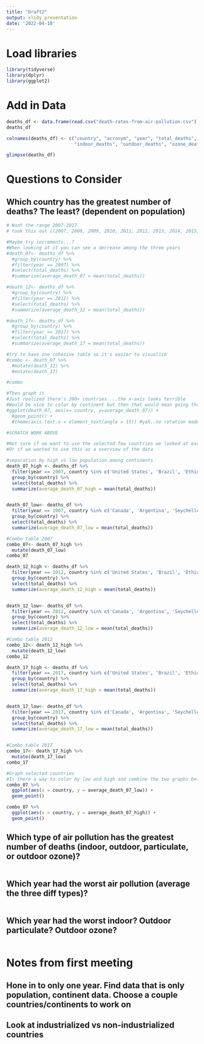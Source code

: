 ```yaml
---
title: "Draft2"
output: slidy_presentation
date: '2022-04-18'
---
```


# Load libraries 
```r
library(tidyverse)
library(dplyr)
library(ggplot2)
```

# Add in Data 
```r
deaths_df <- data.frame(read.csv("death-rates-from-air-pollution.csv"))
deaths_df

colnames(deaths_df) <- c("country", "acronym", "year", "total_deaths", 
                         "indoor_deaths", "outdoor_deaths", "ozone_deaths")

glimpse(deaths_df)
```

# Questions to Consider 

## Which country has the greatest number of deaths? The least? (dependent on population)

```r
# Want the range 2007-2017 
# took this out c(2007, 2008, 2009, 2010, 2011, 2012, 2013, 2014, 2015, 2016, 2017)

#Maybe try increments...?
#When looking at it you can see a decrease among the three years 
#death_07<- deaths_df %>% 
  #group_by(country) %>% 
  #filter(year == 2007) %>% 
  #select(total_deaths) %>% 
  #summarize(average_death_07 = mean(total_deaths))

#death_12<- deaths_df %>% 
  #group_by(country) %>% 
  #filter(year == 2012) %>% 
  #select(total_deaths) %>% 
  #summarize(average_death_12 = mean(total_deaths))

#death_17<- deaths_df %>% 
  #group_by(country) %>% 
  #filter(year == 2017) %>% 
  #select(total_deaths) %>% 
  #summarize(average_death_17 = mean(total_deaths))

#try to have one cohesive table so it's easier to visualize 
#combo <- death_07 %>% 
  #mutate(death_12) %>% 
  #mutate(death_17)

#combo

#Then graph it 
#Just realized there's 200+ countries....the x-axis looks terrible 
#Would be nice to color by continent but then that would mean going through each country
#ggplot(death_07, aes(x= country, y=average_death_07)) +
  #geom_point() +
  #theme(axis.text.x = element_text(angle = 15)) #yah..no rotation made it worse


```

```r
#SCRATCH WORK ABOVE 

#Not sure if we want to use the selected few countries we looked at earlier?
#Or if we wanted to use this as a overview of the data

#separation by high vs low population among continents 
death_07_high <- deaths_df %>% 
  filter(year == 2007, country %in% c('United States', 'Brazil', 'Ethiopia', 'Russia', 'China', 'Australia')) %>% 
  group_by(country) %>% 
  select(total_deaths) %>% 
  summarize(average_death_07_high = mean(total_deaths))


death_07_low<- deaths_df %>% 
  filter(year == 2007, country %in% c('Canada', 'Argentina', 'Seychelles', 'Romania', 'Israel', 'Tonga')) %>% 
  group_by(country) %>% 
  select(total_deaths) %>% 
  summarize(average_death_07_low = mean(total_deaths))

#Combo table 2007
combo_07<- death_07_high %>% 
  mutate(death_07_low)
combo_07

death_12_high <- deaths_df %>% 
  filter(year == 2012, country %in% c('United States', 'Brazil', 'Ethiopia', 'Russia', 'China', 'Australia')) %>% 
  group_by(country) %>% 
  select(total_deaths) %>% 
  summarize(average_death_12_high = mean(total_deaths))


death_12_low<- deaths_df %>% 
  filter(year == 2012, country %in% c('Canada', 'Argentina', 'Seychelles', 'Romania', 'Israel', 'Tonga')) %>% 
  group_by(country) %>% 
  select(total_deaths) %>% 
  summarize(average_death_12_low = mean(total_deaths))

#Combo table 2012
combo_12<- death_12_high %>% 
  mutate(death_12_low)
combo_12

death_17_high <- deaths_df %>% 
  filter(year == 2017, country %in% c('United States', 'Brazil', 'Ethiopia', 'Russia', 'China', 'Australia')) %>% 
  group_by(country) %>% 
  select(total_deaths) %>% 
  summarize(average_death_17_high = mean(total_deaths))


death_17_low<- deaths_df %>% 
  filter(year == 2017, country %in% c('Canada', 'Argentina', 'Seychelles', 'Romania', 'Israel', 'Tonga')) %>% 
  group_by(country) %>% 
  select(total_deaths) %>% 
  summarize(average_death_17_low = mean(total_deaths))


#Combo table 2017
combo_17<- death_17_high %>% 
  mutate(death_17_low)
combo_17

#Graph selected countries 
#Is there a way to color by low and high and combine the two graphs below?
combo_07 %>% 
  ggplot(aes(x = country, y = average_death_07_low)) + 
  geom_point()

combo_07 %>% 
  ggplot(aes(x = country, y = average_death_07_high)) + 
  geom_point()
```

## Which type of air pollution has the greatest number of deaths (indoor, outdoor, particulate, or outdoor ozone)?

```r



```

## Which year had the worst air pollution (average the three diff types)?

```r



````

## Which year had the worst indoor? Outdoor particulate? Outdoor ozone?

```r



````

# Notes from first meeting 

## Hone in to only one year. Find data that is only population, continent data. Choose a couple countries/continents to work on 

## Look at industrialized vs non-industrialized countries 
